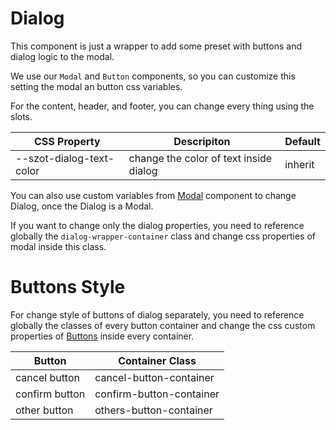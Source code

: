 
<Meta title="Components/Dialog/Custom" />

# Dialog

This component is just a wrapper to add some preset with buttons and dialog logic to the modal.

We use our `Modal` and `Button` components, so you can customize this setting the modal an button
css variables.

For the content, header, and footer, you can change every thing using the slots.

| CSS Property                   | Descripiton                               | Default |
| ------------------------------ | ----------------------------------------- | ------- |
| --szot-dialog-text-color       | change the color of text inside dialog    | inherit |

You can also use custom variables from [Modal](?path=/story/components-modal-custom--page) component to change Dialog, once the Dialog is a Modal.

If you want to change only the dialog properties, you need to reference globally the `dialog-wrapper-container`
class and change css properties of modal inside this class.

# Buttons Style

For change style of buttons of dialog separately, you need to reference globally the classes of every button
container and change the css custom properties of [Buttons](?path=/story/components-formfields-button-custom--page) inside every container.

| Button         | Container Class          |
| -------------- | ------------------------ |
| cancel button  | cancel-button-container  |
| confirm button | confirm-button-container |
| other button   | others-button-container  |
